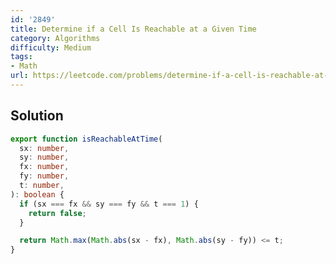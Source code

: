 ```yaml
---
id: '2849'
title: Determine if a Cell Is Reachable at a Given Time
category: Algorithms
difficulty: Medium
tags:
- Math
url: https://leetcode.com/problems/determine-if-a-cell-is-reachable-at-a-given-time
---
```


## Solution

```typescript filename="solution.ts" copy
export function isReachableAtTime(
  sx: number,
  sy: number,
  fx: number,
  fy: number,
  t: number,
): boolean {
  if (sx === fx && sy === fy && t === 1) {
    return false;
  }

  return Math.max(Math.abs(sx - fx), Math.abs(sy - fy)) <= t;
}
```


